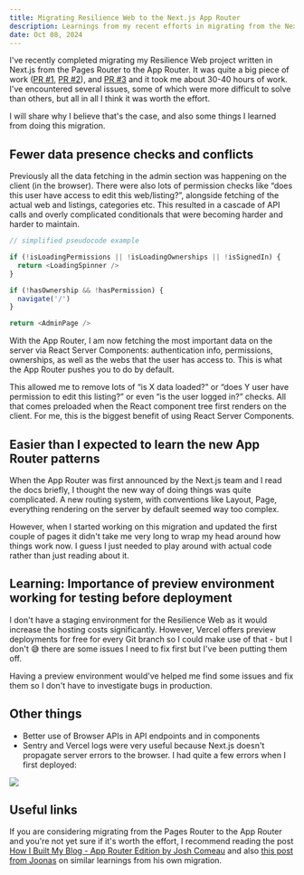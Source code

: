 ```yaml
---
title: Migrating Resilience Web to the Next.js App Router
description: Learnings from my recent efforts in migrating from the Next.js Pages Router to the App Router.
date: Oct 08, 2024
---
```


I've recently completed migrating my Resilience Web project written in Next.js from the Pages Router to the App Router. It was quite a big piece of work ([PR #1](https://github.com/ResilienceWeb/resilience-web/pull/185), [PR #2](https://github.com/ResilienceWeb/resilience-web/pull/186)), and [PR #3](https://github.com/ResilienceWeb/resilience-web/pull/208) and it took me about 30-40 hours of work. I've encountered several issues, some of which were more difficult to solve than others, but all in all I think it was worth the effort.

I will share why I believe that's the case, and also some things I learned from doing this migration.

## Fewer data presence checks and conflicts

Previously all the data fetching in the admin section was happening on the client (in the browser). There were also lots of permission checks like “does this user have access to edit this web/listing?”, alongside fetching of the actual web and listings, categories etc. This resulted in a cascade of API calls and overly complicated conditionals that were becoming harder and harder to maintain.

```javascript
// simplified pseudocode example

if (!isLoadingPermissions || !isLoadingOwnerships || !isSignedIn) {
  return <LoadingSpinner />
}

if (!hasOwnership && !hasPermission) {
  navigate('/')
}

return <AdminPage />
```

With the App Router, I am now fetching the most important data on the server via React Server Components: authentication info, permissions, ownerships, as well as the webs that the user has access to. This is what the App Router pushes you to do by default.

This allowed me to remove lots of “is X data loaded?” or “does Y user have permission to edit this listing?” or even “is the user logged in?” checks. All that comes preloaded when the React component tree first renders on the client. For me, this is the biggest benefit of using React Server Components.

## Easier than I expected to learn the new App Router patterns

When the App Router was first announced by the Next.js team and I read the docs briefly, I thought the new way of doing things was quite complicated. A new routing system, with conventions like Layout, Page, everything rendering on the server by default seemed way too complex.

However, when I started working on this migration and updated the first couple of pages it didn't take me very long to wrap my head around how things work now. I guess I just needed to play around with actual code rather than just reading about it.

## Learning: Importance of preview environment working for testing before deployment

I don't have a staging environment for the Resilience Web as it would increase the hosting costs significantly. However, Vercel offers preview deployments for free for every Git branch so I could make use of that - but I don't 😅 there are some issues I need to fix first but I've been putting them off.

Having a preview environment would've helped me find some issues and fix them so I don't have to investigate bugs in production.

## Other things

- Better use of Browser APIs in API endpoints and in components
- Sentry and Vercel logs were very useful because Next.js doesn't propagate server errors to the browser. I had quite a few errors when I first deployed:

<img src="/assets/images/blog-posts/sentry-app-router.png" />

## Useful links

If you are considering migrating from the Pages Router to the App Router and you're not yet sure if it's worth the effort, I recommend reading the post [How I Built My Blog - App Router Edition by Josh Comeau](https://www.joshwcomeau.com/blog/how-i-built-my-blog-v2/?from=newsletter) and also [this post from Joonas](https://catjam.fi/articles/next-supabase-what-do-differently) on similar learnings from his own migration.